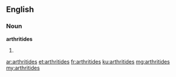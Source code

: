 ==English==

===Noun===
'''arthritides'''

# {{medicine}} {{plural of|arthritis}}

[[ar:arthritides]]
[[et:arthritides]]
[[fr:arthritides]]
[[ku:arthritides]]
[[mg:arthritides]]
[[my:arthritides]]